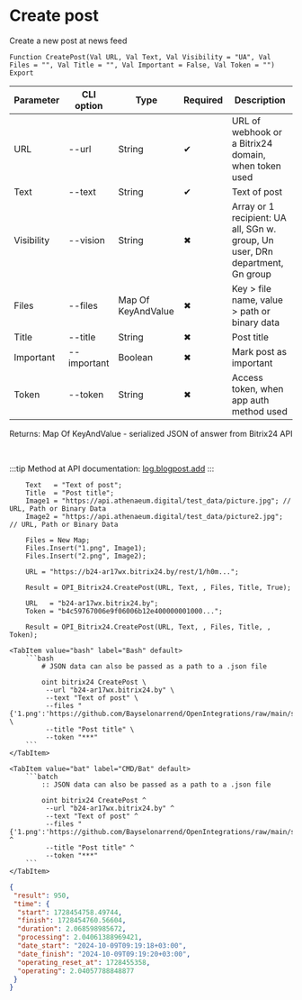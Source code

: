 ﻿---
sidebar_position: 1
---


# Create post
 Create a new post at news feed



`Function CreatePost(Val URL, Val Text, Val Visibility = "UA", Val Files = "", Val Title = "", Val Important = False, Val Token = "") Export`

  | Parameter | CLI option | Type | Required | Description |
  |-|-|-|-|-|
  | URL | --url | String | &#x2714; | URL of webhook or a Bitrix24 domain, when token used |
  | Text | --text | String | &#x2714; | Text of post |
  | Visibility | --vision | String | &#x2716; | Array or 1 recipient: UA all, SGn w. group, Un user, DRn department, Gn group |
  | Files | --files | Map Of KeyAndValue | &#x2716; | Key > file name, value > path or binary data |
  | Title | --title | String | &#x2716; | Post title |
  | Important | --important | Boolean | &#x2716; | Mark post as important |
  | Token | --token | String | &#x2716; | Access token, when app auth method used |

  
  Returns:  Map Of KeyAndValue - serialized JSON of answer from Bitrix24 API

<br/>

:::tip
Method at API documentation: [log.blogpost.add](https://dev.1c-bitrix.ru/rest_help/log/log_blogpost_add.php)
:::
<br/>



```bsl title="1C:Enterprise/OneScript code example"
    Text   = "Text of post";
    Title  = "Post title";
    Image1 = "https://api.athenaeum.digital/test_data/picture.jpg"; // URL, Path or Binary Data
    Image2 = "https://api.athenaeum.digital/test_data/picture2.jpg"; // URL, Path or Binary Data

    Files = New Map;
    Files.Insert("1.png", Image1);
    Files.Insert("2.png", Image2);

    URL = "https://b24-ar17wx.bitrix24.by/rest/1/h0m...";

    Result = OPI_Bitrix24.CreatePost(URL, Text, , Files, Title, True);

    URL   = "b24-ar17wx.bitrix24.by";
    Token = "b4c59767006e9f06006b12e400000001000...";

    Result = OPI_Bitrix24.CreatePost(URL, Text, , Files, Title, , Token);
```
 

 <Tabs>
  
    <TabItem value="bash" label="Bash" default>
        ```bash
            # JSON data can also be passed as a path to a .json file
            
            oint bitrix24 CreatePost \
             --url "b24-ar17wx.bitrix24.by" \
             --text "Text of post" \
             --files "{'1.png':'https://github.com/Bayselonarrend/OpenIntegrations/raw/main/service/test_data/picture.jpg','2.png':'https://github.com/Bayselonarrend/OpenIntegrations/raw/main/service/test_data/picture2.jpg'}" \
             --title "Post title" \
             --token "***"
        ```
    </TabItem>
  
    <TabItem value="bat" label="CMD/Bat" default>
        ```batch
            :: JSON data can also be passed as a path to a .json file
            
            oint bitrix24 CreatePost ^
             --url "b24-ar17wx.bitrix24.by" ^
             --text "Text of post" ^
             --files "{'1.png':'https://github.com/Bayselonarrend/OpenIntegrations/raw/main/service/test_data/picture.jpg','2.png':'https://github.com/Bayselonarrend/OpenIntegrations/raw/main/service/test_data/picture2.jpg'}" ^
             --title "Post title" ^
             --token "***"
        ```
    </TabItem>
</Tabs>


```json title="Result"
{
 "result": 950,
 "time": {
  "start": 1728454758.49744,
  "finish": 1728454760.56604,
  "duration": 2.068598985672,
  "processing": 2.04061388969421,
  "date_start": "2024-10-09T09:19:18+03:00",
  "date_finish": "2024-10-09T09:19:20+03:00",
  "operating_reset_at": 1728455358,
  "operating": 2.04057788848877
 }
}
```
